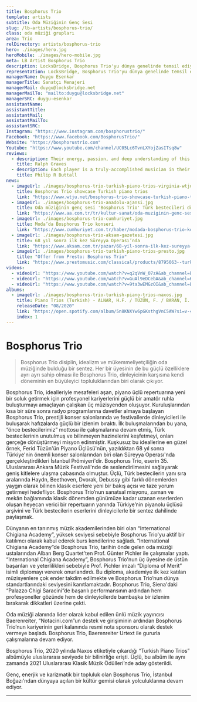 ```yaml
---
title: Bosphorus Trio
template: artists
subtitle: Oda Müziğinin Genç Sesi
slug: /lb-artists/bosphorus-trio/
class: oda müziği grupları
area: Trio
relDirectory: artists/bosphorus-trio
hero: ./images/hero.jpg
heroMobile: ./images/hero-mobile.jpg
meta: LB Artist Bosphorus Trio
description: LocksBridge, Bosphorus Trio'yu dünya genelinde temsil ediyor.
representation: LocksBridge, Bosphorus Trio'yu dünya genelinde temsil ediyor.
managerName: Duygu Esenkar
managerTitle: Sanatçı Menajeri
managerMail: duygu@locksbridge.net
managerMailTo: "mailto:duygu@locksbridge.net"
managerSRC: duygu-esenkar
assistantName:
assistantTitle:
assistantMail:
assistantMailTo:
assistantSRC:
Instagram: "https://www.instagram.com/bosphorustrio/"
Facebook: "https://www.facebook.com/BosphorusTrio/"
Website: "https://bosphorustrio.com"
Youtube: "https://www.youtube.com/channel/UC05Lc6TvnLXYojZasITsq8w"
reviews:
  - description: Their energy, passion, and deep understanding of this music makes the recording a standout.
    title: Ralph Graves
  - description: Each player is a truly-accomplished musician in their own right, and the Bosphorus Trio has made the conscious decision to continue to go forward as a group, which is really good news in these increasingly challenging times.
    title: Philip R Buttall
news:
  - imageUrl: ./images/bosphorus-trio-turkish-piano-trios-virginia-wtju.jpg
    title: Bosphorus Trio showcase Turkish piano trios
    link: "https://www.wtju.net/bosphorus-trio-showcase-turkish-piano-trios/"
  - imageUrl: ./images/bosphorus-trio-anadolu-ajansi.jpg
    title: Oda müziğinin genç sesi 'Bosphorus Trio' Türk bestecileri dünyaya taşıyor
    link: "https://www.aa.com.tr/tr/kultur-sanat/oda-muziginin-genc-sesi-bosphorus-trio-turk-bestecileri-dunyaya-tasiyor/1930793"
  - imageUrl: ./images/bosphorus-trio-cumhuriyet.jpg
    title: Moda’da Bosphorus Trio konseri
    link: "https://www.cumhuriyet.com.tr/haber/modada-bosphorus-trio-konseri-1719495"
  - imageUrl: ./images/bosphorus-trio-aksam-gazetesi.jpg
    title: 68 yıl sonra ilk kez Süreyya Operası’nda
    link: "https://www.aksam.com.tr/pazar/68-yil-sonra-ilk-kez-sureyya-operasinda/haber-700449"
  - imageUrl: ./images/bosphorus-trio-turkish-piano-trios-presto.jpg
    title: "Offer from Presto: Bosphorus Trio"
    link: "https://www.prestomusic.com/classical/products/8795063--turkish-piano-trios"
videos:
  - videoUrl: "https://www.youtube.com/watch?v=q2qVnW_O7zA&ab_channel=BosphorusTrio"
  - videoUrl: "https://www.youtube.com/watch?v=GuAl9eDCebA&ab_channel=Kad%C4%B1k%C3%B6yBelediyesi"
  - videoUrl: "https://www.youtube.com/watch?v=9ta3wEMGzOI&ab_channel=BosphorusTrio"
albums:
  - imageUrl: ./images/bosphorus-trio-turkish-piano-trios-naxos.jpg
    title: Piano Trios (Turkish) - ALNAR, H.F. / TÜZÜN, F. / BARAN, İ. / BALCI, O. (Bosphorus Trio)
    releaseDate: "08/2020"
    link: "https://open.spotify.com/album/5n8KNXYw6pGKsthgVnC5AW?si=v-4XvDrRTr2kAtcDFu3XZQ"
    index: 1
---
```

# Bosphorus Trio

> Bosphorus Trio disiplin, idealizm ve mükemmeliyetçiliğin oda müziğinde bulduğu bir sentez. Her bir üyesinin de bu güçlü özelliklere ayrı ayrı sahip olması ile Bosphorus Trio, dinleyicinin karşısına kendi döneminin en büyüleyici topluluklarından biri olarak çıkıyor.

Bosphorus Trio, idealleriyle mesafeleri aşan, piyano üçlü repertuarına yeni bir soluk getirmek için profesyonel kariyerlerini güçlü bir amatör ruhla buluşturmayı amaçlayan çalışkan üç müzisyenden oluşuyor. Kuruluşlarından kısa bir süre sonra radyo programlarına davetler almaya başlayan Bosphorus Trio, prestijli konser salonlarında ve festivallerde dinleyicileri ile buluşarak hafızalarda güçlü bir izlenim bıraktı. İlk buluşmalarından bu yana, “önce bestecilerimiz” mottosu ile çalışmalarına devam etmiş, Türk bestecilerinin unutulmuş ve bilinmeyen hazinelerini keşfetmeyi, onları gerçeğe dönüştürmeyi misyon edinmiştir. Kuşkusuz bu ideallerine en güzel örnek, Ferid Tüzün'ün Piyano Üçlüsü'nün, yazıldıktan 68 yıl sonra Türkiye'nin önemli konser salonlarından biri olan Süreyya Operası'nda gerçekleştirdikleri İstanbul Prömiyeri'dir. Bosphorus Trio, eserin 35. Uluslararası Ankara Müzik Festivali'nde de seslendirilmesini sağlayarak geniş kitlelere ulaşma çabasında olmuştur. Üçlü, Türk bestecilerin yanı sıra aralarında Haydn, Beethoven, Dvorak, Debussy gibi farklı dönemlerden yaygın olarak bilinen klasik eserlere yeni bir bakış açısı ve taze yorum getirmeyi hedefliyor. Bosphorus Trio’nun sanatsal misyonu, zaman ve mekân bağlamında klasik dönemden günümüze kadar uzanan eserlerden oluşan heyecan verici bir repertuarın yanında Türkiye’nin piyanolu üçlüsü arşivini ve Türk bestecilerin eserlerini dinleyicilerle bir sentez dahilinde paylaşmak.

Dünyanın en tanınmış müzik akademilerinden biri olan “International Chigiana Academy”, yüksek seviyesi sebebiyle Bosphorus Trio'yu aktif bir katılımcı olarak kabul ederek burs kendilerine sağladı. “International Chigiana Academy”de Bosphorus Trio, tarihin önde gelen oda müziği ustalarından Alban Berg Quartet'ten Prof. Günter Pichler ile çalışmalar yaptı. “International Chigiana Academy”, Bosphorus Trio'nun üç üyesine de üstün başarıları ve yeterlilikleri sebebiyle Prof. Pichler imzalı “Diploma of Merit” isimli diplomayı vererek onurlandırdı. Bu diploma, akademiye ilk kez katılan müzisyenlere çok ender takdim edilmekte ve Bosphorus Trio’nun dünya standartlarındaki seviyesini kanıtlamaktadır. Bosphorus Trio, Siena'daki “Palazzo Chigi Saracini”de başarılı performansının ardından hem profesyoneller gözünde hem de dinleyicilerde bambaşka bir izlenim bırakarak dikkatleri üzerine çekti.

Oda müziği alanında lider olarak kabul edilen ünlü müzik yayıncısı Baerenreiter, “Notacini.com”un destek ve girişiminin ardından Bosphorus Trio’nun kariyerinin geri kalanında resmi nota sponsoru olarak destek vermeye başladı. Bosphorus Trio, Baerenreiter Urtext ile gururla çalışmalarına devam ediyor.

Bosphorus Trio, 2020 yılında Naxos etiketiyle çıkardığı “Turkish Piano Trios” albümüyle uluslararası seviyede bir bilinirliğe erişti. Üçlü, bu albüm ile aynı zamanda 2021 Uluslararası Klasik Müzik Ödülleri’nde aday gösterildi.

Genç, enerjik ve karizmatik bir topluluk olan Bosphorus Trio, İstanbul Boğazı'ndan dünyaya açılan bir kültür gemisi olarak yolculuklarına devam ediyor.

- - -
